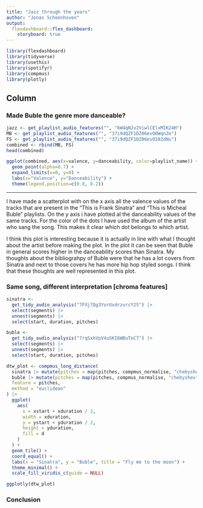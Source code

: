 ```yaml
---
title: "Jazz through the years"
author: "Jonas Schoonhoven"
output: 
  flexdashboard::flex_dashboard:
    storyboard: true
---
```


```r
library(flexdashboard)
library(tidyverse)
library(usethis)
library(spotifyr)
library(compmus)
library(plotly)
```

## Column {data-width="500"}

### Made Buble the genre more danceable? 

```r
jazz <- get_playlist_audio_features("", "6W4qNJv2ViwlCElxMIK24H")
MB <- get_playlist_audio_features("", "37i9dQZF1DZ06evO0WqnZe")
FS <- get_playlist_audio_features("", "37i9dQZF1DZ06evO102dNu")
combined <- rbind(MB, FS)
head(combined)

ggplot(combined, aes(x=valence, y=danceability, color=playlist_name)) +
  geom_point(alpha=0.7) +
  expand_limits(x=0, y=0) +
  labs(x="Valence", y="Danceability") +
  theme(legend.position=c(0.8, 0.2))

```

***

I have made a scatterplot with on the x axis all the valence values of the tracks that are present in the "This is Frank Sinatra" and "This is Micheal Buble" playlists. On the y axis i have plotted al the danceability values of the same tracks. For the color of the dots I have used the album of the artist who sang the song. This makes it clear which dot belongs to which artist. 

I think this plot is interesting because it is actually in line with what I thought about the artist before making the plot. In the plot it can be seen that Buble in general scores higher in the danceability scores than Sinatra. My thoughts about the bibliograhpy of Buble were that he has a lot covers from Sinatra and next to those covers he has more hip hop styled songs. I think that these thoughts are well represented in this plot.

### Same song, different interpretation [chroma features]

```r
sinatra <-
  get_tidy_audio_analysis("7FXj7Qg3YorUxdrzvrcY25") |>
  select(segments) |>
  unnest(segments) |>
  select(start, duration, pitches)

buble <-
  get_tidy_audio_analysis("7rqSxhVpV4uSKI6WBuToC7") |>
  select(segments) |>
  unnest(segments) |>
  select(start, duration, pitches)

dtw_plot <- compmus_long_distance(
  sinatra |> mutate(pitches = map(pitches, compmus_normalise, "chebyshev")),
  buble |> mutate(pitches = map(pitches, compmus_normalise, "chebyshev")),
  feature = pitches,
  method = "euclidean"
) |>
  ggplot(
    aes(
      x = xstart + xduration / 2,
      width = xduration,
      y = ystart + yduration / 2,
      height = yduration,
      fill = d
    )
  ) +
  geom_tile() +
  coord_equal() +
  labs(x = "Sinatra", y = "Buble", title = "Fly me to the moon") +
  theme_minimal() +
  scale_fill_viridis_c(guide = NULL)

ggplotly(dtw_plot)
```


### Conclusion

```r

```
